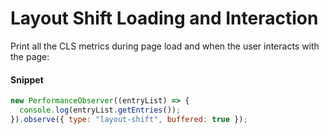 # Layout Shift Loading and Interaction 

Print all the CLS metrics during page load and when the user interacts with the page:

#### Snippet

```js copy
new PerformanceObserver((entryList) => {
  console.log(entryList.getEntries());
}).observe({ type: "layout-shift", buffered: true });
```

